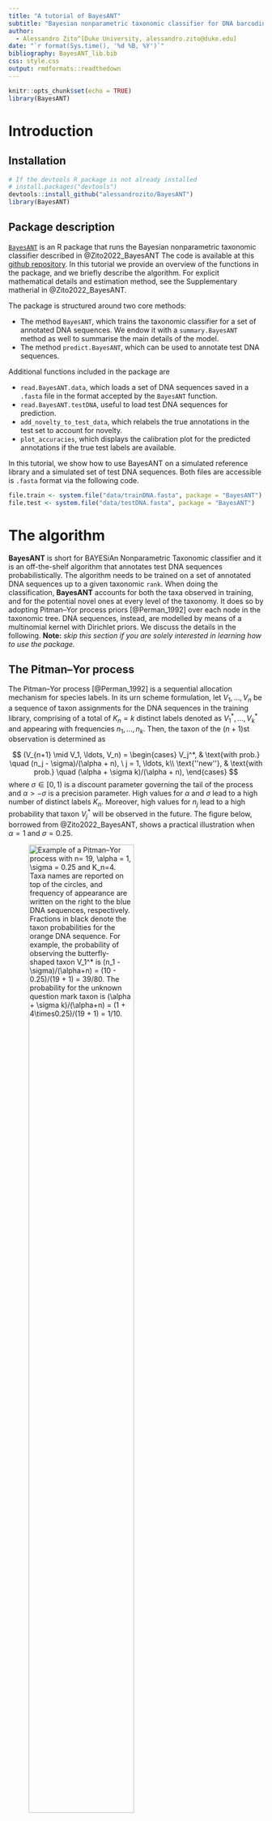```yaml
---
title: "A tutorial of BayesANT"
subtitle: "Bayesian nonparametric taxonomic classifier for DNA barcoding sequences"
author: 
  - Alessandro Zito^[Duke University, alessandro.zito@duke.edu]
date: "`r format(Sys.time(), '%d %B, %Y')`"
bibliography: BayesANT_lib.bib
css: style.css
output: rmdformats::readthedown
---
```

```r
knitr::opts_chunk$set(echo = TRUE)
library(BayesANT)
```


# Introduction 

## Installation
```r
# If the devtools R package is not already installed
# install.packages("devtools")
devtools::install_github("alessandrozito/BayesANT")
library(BayesANT)
```

## Package description
[`BayesANT`](https://github.com/alessandrozito/BayesANT) is an R package that runs the Bayesian nonparametric taxonomic classifier described in @Zito2022_BayesANT The code is available at this [github repository](https://github.com/alessandrozito/BayesANT).
In this tutorial we provide an overview of the functions in the package, and we briefly describe the algorithm. For explicit mathematical details and estimation method, see the Supplementary matherial in @Zito2022_BayesANT. 

The package is structured around two core methods:

- The method `BayesANT`, which trains the taxonomic classifier for a set of annotated DNA sequences. We endow it with a `summary.BayesANT` method as well to summarise the main details of the model. 
- The method `predict.BayesANT`, which can be used to annotate test DNA sequences.

Additional functions included in the package are

- `read.BayesANT.data`, which loads a set of DNA sequences saved in a `.fasta` file in the format accepted by the `BayesANT` function.
- `read.BayesANT.testDNA`, useful to load test DNA sequences for prediction.
- `add_novelty_to_test_data`, which relabels the true annotations in the test set to account for novelty.
- `plot_accuracies`, which displays the calibration plot for the predicted annotations if the true test labels are available.

In this tutorial, we show how to use BayesANT on a simulated reference library and a simulated set of test DNA sequences. Both files are accessible is `.fasta` format via the following code.

```r
file.train <- system.file("data/trainDNA.fasta", package = "BayesANT")
file.test <- system.file("data/testDNA.fasta", package = "BayesANT")
```

# The algorithm

**BayesANT** is short for BAYESiAn Nonparametric Taxonomic classifier and it is an off-the-shelf algorithm that annotates test DNA sequences probabilistically. The algorithm needs to be trained on a set of annotated DNA sequences up to a given taxonomic `rank`. When doing the classification, **BayesANT** accounts for both the taxa observed in training, and for the potential novel ones at every level of the taxonomy. It does so by adopting Pitman--Yor process priors [@Perman_1992] over each node in the taxonomic tree. DNA sequences, instead, are modelled by means of a multinomial kernel with Dirichlet priors. We discuss the details in the following. **Note:** *skip this section if you are solely interested in learning how to use the package.*  

## The Pitman--Yor process
The Pitman--Yor process [@Perman_1992] is a sequential allocation mechanism for species labels. In its urn scheme formulation, let $V_1,\ldots, V_n$ be a sequence of taxon assignments for the DNA sequences in the training library,  comprising of a total of $K_n = k$ distinct labels denoted as $V_1^*, \ldots, V_k^*$ and appearing with frequencies $n_1, \ldots, n_k$. Then, the taxon of the $(n+1)$st observation is determined as

$$
(V_{n+1} \mid V_1, \ldots, V_n) = 
\begin{cases}
        V_j^*, & \text{with prob.} \quad (n_j - \sigma)/(\alpha + n), \ j = 1, \ldots, k\\
        \text{''new''}, & \text{with prob.} \quad (\alpha + \sigma k)/(\alpha + n),
\end{cases}
$$
where $\sigma \in [0,1)$ is a discount parameter governing the tail of the process and $\alpha > -\sigma$ is a precision parameter. High values for  $\alpha$ and $\sigma$ lead to a high number of distinct labels $K_n$. Moreover,  high values for $n_j$ lead to a high probability that taxon $V_j^*$ will be observed in the future. The figure below, borrowed from @Zito2022_BayesANT, shows a practical illustration when $\alpha = 1$ and $\sigma= 0.25$. 


![Example of a Pitman--Yor process with $n= 19$, $\alpha = 1$, $\sigma = 0.25$ and $K_n=4$. Taxa names are reported on top of the circles, and frequency of appearance are written on the right to the blue DNA sequences, respectively. Fractions in black denote the taxon probabilities for the orange DNA sequence. For example, the probability of observing the butterfly-shaped taxon $V_1^*$ is $(n_1 - \sigma)/(\alpha+n) = (10 - 0.25)/(19 + 1) = 39/80$. The probability for the unknown question mark taxon is $(\alpha + \sigma k)/(\alpha+n) = (1 + 4\times0.25)/(19 + 1) = 1/10$.](Pitman_Yor_UrnScheme.png){#id .class width=70% height=70%}

Here, we aim at assigning a label to the 20th DNA sequence appearing in the data, conditioanl on the fact that we have observed 4 different taxa already. Parameters $\alpha$ and $\sigma$ are estimated from the data via maximization of the *exchangeable partition probability function* [@DeBlasi_2015]. See the supplement in @Zito2022_BayesANT for explicit details.

## Prior probabilities
BayesANT extends the Pitman--Yor process described above to every level in the taxonomic tree. In particular, consider a taxonomic library $\mathcal{D}_n = (\mathbf{V}_i,\mathbf{X}_i )_{i=1}^n$ of size $n$ and of $L\geq 2$ levels, where $\mathbf{V}_i = (V_{i, \ell})_{\ell =1}^L$ are the taxonomic annotations for DNA sequence $\mathbf{X}_i$. Following the notation in @Zito2022_BayesANT, let  $V_{j, \ell}^*$ be the $j$th taxon and $\mathbf{V}_{\cdot, \ell}^{(n)} = (V_{i, \ell})_{i =1}^n$  be the sequence of taxa observed for level $\ell$. 

The first step is to construct the taxonomic tree. For a generic taxon $v_\ell\in \mathcal{V}_\ell$ at level $\ell$, where $\mathcal{V}_\ell$ is the space of taxa at $\ell$, define $\textrm{pa}(v_\ell)$ as the unique parent node of $v_\ell$ at level $\ell -1$ and $\rho_n(v_\ell)$ as the set of nodes $v_{\ell+1}$ at level $\ell+1$ such that $\textrm{pa}(v_{\ell+1}) = v_\ell$. We also let $K_n(v_\ell) = |\rho_n(v_\ell)|$ be the number of nodes linked to $v_\ell$ at level $\ell + 1$ and $N_n(v_\ell)$ be the size of the taxon, namely the number of DNA sequences linked to $v_\ell$. The prior prediction scheme becomes 
$$
(V_{n+1, \ell} \mid V_{n+1, \ell-1} = v_{\ell-1}, \mathbf{V}_{\cdot, \ell}^{(n)}) = 
\begin{cases}
        V_{j, \ell}^*, &\text{with prob.} \quad \big(N_n(V_{j, \ell}^*) - \sigma_\ell \big)/\big(\alpha_\ell + N_n(v_{\ell-1})\big), \\
        \text{''new''}, & \text{with prob.} \quad \big(\alpha_\ell + \sigma_\ell K_n(v_{\ell-1})\big)/\big(\alpha_\ell + N_n(v_{\ell-1})\big),
\end{cases}
$$
for all $j$ such that $\textrm{pa}(V_{j, \ell}^*) = v_{\ell -1}$ and 
where $\sigma_\ell \in [0,1)$ and $\alpha_\ell > -\sigma_\ell$ are rank-specific parameters. Parameters $\alpha_\ell,\sigma_\ell$ are level-specific and allow for borrowing of information across branches.
The figure below shows an example of a taxonomic tree divided into 3 levels (*Phylum*, *Class* and *Order*) and for which there are a total of $n=28$ DNA sequences divided into 2 taxa at the first level, 5 at the second and 8 at the third.  Under the assumption that a new node at level $\ell$ automatically creates a new node at all levels $\ell + 1, \ldots, L$ below, the total number of new leaves in this taxonomy is 8: one for every node at level 1 (2), one for every node at level 2 (5) and one entirely new (the branch with the ant-shaped symbol).

![<left> Example of a three-level taxonomic library. The total sample size of this example is $n =28$. Circles in blue indicate nodes linked to leafs with observed DNA sequences, while circles in gray show all the possible missing or undiscovered branches. <left>](Taxonomic_tree.png)

The final prior probability for the $n+1$th DNA sequence is then product of Pitman--Yor probabilties, namely
$$
\begin{split}
       \pi_{n+1}(v_L) &=  \text{pr}(V_{n+1, L} 
       = v_L \mid \mathcal{D}_n) \\
       &= \text{pr}(V_{n+1, 1} = v_1 \mid \mathbf{V}_{\cdot, 1}^{(n)})\times \prod_{\ell=2}^{L} \text{pr}(V_{n+1, \ell}=v_{\ell}\mid V_{n+1, \ell-1}=v_{\ell-1}, \mathbf{V}_{\cdot, \ell}^{(n)}).
\end{split}
$$

## Posterior probabilities
Once prior probabilities $\pi_{n+1}(v_L)$ are determined, BayesANT specifies the posterior prediction probabilities by means of a multinomial kernel. In particular, we let
$$
(\mathbf{X}_i \mid V_{i, L} = v_L, \boldsymbol{\theta}_{v_L}) \stackrel{\text{iid}}{\sim}\mathcal{K}(\mathbf{X}_i; \boldsymbol{\theta}_{v_L}),
$$
where $\mathcal{K}(\cdot, \boldsymbol{\theta}_{v_L})$ is a distribution that depends on the leaf-specific vector of parameters $\boldsymbol{\theta}_{v_L}$. Depending on the DNA sequences in training, BayesANT can take on two types of kernel

- If the sequences are `aligned` and each is of length $p$, we have a product-multinomial kernel, i.e. 
$$
\mathcal{K}(\mathbf{X}_i; \boldsymbol{\theta}_{v}) = \prod_{s=1}^p\prod_{g\in \mathcal{N}_1} \theta_{v, s,g}^{\mathbf{1}\{X_{i,s} = g\}}, 
$$
where $\theta_{v,s,g}$ is the probability that nucleotide $g \in \mathcal{N}_1 = \{A,C,G,T\}$ is observed at location $s = 1, \ldots, p$ for taxon $v$. If we further assume a conjugate Dirichlet prior over each parameter, namely
$$\boldsymbol{\theta}_{v,s} \sim Dirichlet(\xi_{v,s,\text{A}}, \xi_{v,s,\text{C}}, \xi_{v,s,\text{G}}, \xi_{v,s,\text{T}})$$
with $\boldsymbol{\xi}_{v,s} = (\xi_{v,s,\text{A}}, \xi_{v,s,\text{C}}, \xi_{v,s,\text{G}}, \xi_{v,s,\text{T}})^\top$ being a vector of  hyperparameters, the posterior distribution becomes
$$
p(\boldsymbol{\theta}_v \mid \mathcal{D}_n)  \propto \prod_{s=1}^p \prod_{g\in \mathcal{N}_1} \theta_{v, s,g}^{\xi_{v,s,g} + n_{v,s,g}}.
$$
where $n_{v,s,g} = \sum_{i: V_{i, L} = v} \mathbf{1}\{X_{i,s} = g\}$ indicates the number of times nucleotide $g \in \mathcal{N}_1$ is recorded at locus $s$ for the DNA sequences linked to leaf $v$.

- If the sequences are `not aligned`, we  specify a multinomial kernel over the $\kappa$-mer decomposition of the sequence, i.e. 
$$
\mathcal{K}(\mathbf{X}_i; \boldsymbol{\theta}_{v}) = \prod_{g=1}^{4^\kappa} \theta_{v, g}^{n_{i,g}}
$$
where $n_{i,g}$ is the totol number of times $\kappa$-mer $g$ appeares in the sequence $\boldsymbol{X}_i$. Under a Dirichlet prior similar to the one above, the prosterior distribution is again a Dirichlet. 


Irrespective of the kernel chosen, the prediction probability detailed by BayesANT are computed as 

$$
p_{n+1}(v_L)  \propto \pi_{n+1}(v_L) \int \mathcal{K}(\mathbf{X}_{n+1}; \boldsymbol{\theta}_{v_L}) p(\boldsymbol{\theta}_{v_L}\mid \mathcal{D}_n)\mathrm{d}\boldsymbol{\theta}_{v_L}, 
$$
where $p_{n+1}(v_L) = \text{pr}(V_{n+1, L} = v_L \mid \mathbf{X}_{n+1}, \mathcal{D}_n)$ iand $v_L$ is a generic leaf in the taxonomic tree. If $v_L$ is an unobserved leaf, we replace the posterior $p(\boldsymbol{\theta}_{v_L}\mid \mathcal{D}_n)$ with a prior $p(\boldsymbol{\theta}_{v_L})$ setting th nucleotide counts to 0. In the aligned case, for example the prediction rule is

$$
p_{n+1}(v_L) \propto 
    \begin{cases}
    \pi_{n+1}(v_L) \prod_{s=1}^p (\xi_{v_L,s, g_s} + n_{v_L,s,g_{s}})/M_{v_L,s}, & \textrm{if } v_L \textrm{ is an observed leaf} \\
    \pi_{n+1}(v_L) \prod_{s=1}^p \xi_{v_L,s, g_s}/\xi_{v,s,0} , & \textrm{if } v_L \textrm{ is a novel leaf}
    \end{cases}
$$
where $M_{v,s} =\sum_{g \in \mathcal{N}_1} (\xi_{v,s,g} + n_{v,s,g})$ is a normalizing constant for the nucleotide probabilities and $\xi_{v,s,0} =\sum_{g \in \mathcal{N}_1} \xi_{v,s,g}$ is the sum of the hyperparameters at location $s$ for leaf $v$. These are tuned via method of the moments automatically, as detailed in the supplementary material in @Zito2022_BayesANT. 

## Prediction rule
Once all the posterior probabilities are defined for all leaves, BayesANT annotates the DNA sequence $\mathbf{X}_{n+1}$ with the labels $(v_\ell^*)_{\ell=1}^L$ that satisfy
\begin{equation}\label{eq:PredictionRule}
    v^*_\ell = {\arg\max}_{v_\ell \in \rho_n(v^*_{\ell-1})} \sum_{v_L \in \mathcal{L}_n(v_\ell)} p_{n+1}(v_L),
\end{equation}
where $\mathcal{L}_n(v_\ell)$ is the set of all leaves linked to node $v_\ell$ in a library of $n$ DNA sequences. As we detail below, in the package we also allow the option to return not only the most likely taxon, but the leaves with the highest probabilities.

When specifying the prediction probabilities, BayesANT introduces an additional parameter, $\rho \in (0,1]$, which can be tuned to recalibrate the output. In particular, In particular, we post-process the prediction probabilities $p_{n+1}(v_L)$ as
$$
    \tilde{p}_{n+1}(v_L) = \frac{p_{n+1}(v_L)^\rho}{\sum_{v \in \mathcal{V}_L} p_{n+1}(v_L)^\rho},
$$
which are later used in our prediction algorithm. Such a strategy does not alter the ranking of the original probabilities since the transformation is monotonic. Moreover, if $p_{n+1}(v_L)=1$, then also $\tilde{p}_{n+1}(v_L)=1$, implying that the overall accuracy is barely modified. Choices for $\rho$ can be adopted via cross validation. In particular, prediction probabilities are calibrated if the average probability for the predicted nodes is equal to the classification accuracy. For example, if 90\% of the sequences are correctly classified, ideally the average classification probability is approximately 0.9. An average value of 0.5 and of 0.99, instead, means that the algorithm is too conservative when right and too confident when wrong, respectively. The default value of  $\rho = 0.1$ works well in practice, but it is recommendable to use it carefully when classifying.


# The `BayesANT` module
The taxonomic classifier described above is all implemented in the package. In what follows, we detail how train the classifier with the `BayesANT` module.

## Step 1: load DNA sequences
As a first step, we need to load the DNA sequences into the environment. The package is endowed with a set of training DNA sequences already, stored in `.fasta` file. We have chosen this format since it is the most used when working with DNA data. To see the file, run the following commands.
```r
# Find the link to the training file 
file.train <- system.file("data/trainDNA.fasta", package = "BayesANT")
# See how the data are stored
readLines(file.train, n = 8)
```
The output above corresponds to the first DNA sequence in the file. The name of the sequence is `ID\_2`, and its annotation is `Root;V*-1,1;V*-1,2;V*-1,3;V*-1,4` and comprises of 4 taxonomic ranks. Here, `Root` is the root of the tree, and `V\*-1,1` is the node at the first taxonomic level. Names are given to mirro the notation above, since this is a simulated dataset. Notice that each annotation must start with the `Root`, and names must be separated with a semicolon `;`.  **Note:** *to work with BayesANT, all training DNA sequences must follow this nomenclature. Failure in doing so results in an incorrect use of the package*.

To facilitate the correct use of this data for our package, we have created the function `read.BayesANT.data`, which returns an object of class `c('data.frame', 'BayesANT.data')`. 

```r
# Load training data 
rank <- 4
rank_names <- c("Phylum","Class", "Order", "Family")
data <- read.BayesANT.data(fasta.file = file.train, 
                           rank = rank, 
                           rank_names = rank_names)
# See some random observations
set.seed(10)
data[sample(nrow(data), size = 5), ]
```

When loading the data, one can specify the `rank` at which to load the sequences (default is the lowest observed), and the `rank.names` (default are `Level1` up to `Level4` in this case). The last column is `data$DNA`, and contains the DNA sequences in upper case and in string format. In this example, we have a set of $7500$ *aligned* sequences of length $p=400$, annotated across $4$ taxonomic levels. 

```r
# Access the length of the DNA sequences stores in the last column
length_DNA <- stringr::str_length(data$DNA)
quantile(length_DNA)
```

One useful tool to evaluate the sequences in the library is to look at the location-specific Gini index (a measure for heterogeneity). We plot it with the following functions:

```r
## Function to compute the Gini index
Gini <- function(freq){
  freq_rel <- freq / sum(freq)
  1 - sum(freq_rel^2)
}

## Apply the function to all the sequences in the training data
Gini_location <- apply(stringr::str_split(string = data$DNA, 
                                          pattern = "", simplify = T), 2,function(x) Gini(table(x)))
## Make the plot
plot(Gini_location)
```
Here, we see that the first 25 loci in the aligned DNA sequences are a conserved region, since they are all equal across the library. The rest, instead, is quite heterogeneous.

## Step 2: train the classifier
Once the training library is correctly loaded, we are ready to train the classifier. We do this as follows:
```r
## Train the classifier under the aligned kernel
classifier <- BayesANT(data = data,
                       typeseq = "aligned", 
                       type_location = "single", 
                       newtaxa = TRUE,
                       verbose = TRUE)
```

The function `BayesANT` has the following arguments:

- `data`: an object loaded with the function `read.BayesANT.data`
- `typeseq`: type of sequences loaded in the classifier. Options are `aligned` and `not aligned`. This parameters determines which type of multinomial kernel to use. Selecting `typeseq = 'aligned'` requires sequences to be all of the same length.
- `type_location`: what type of `aligned` kernel to use. Options are `single` for the standard multinomial kernel over nucleotides ACGT, and `pairs` for a multinomial kernel over the nucleotide pairs AA, AC, AG...
- `kmers`: $\kappa$-mer length for the `not aligned` kernel. Recommendable only if sequences are truly not aligned.
- `newtaxa`: logical. Whether to include new taxa in the training of the algorithm. If `FALSE`, it ignores the Pitman--Yor prior and classifies only by looking at the taxa observed in training.
- `verbose`: if `TRUE`, monitor the progress of the training step.  

In this tutorial, we use the case of the `aligned` set of sequences since our train data are all of the same length. The not aligned version follows easily by setting `typeseq = not aligned` and `kmers = 6` (or any desired number).

To summarise the output of a classifier, run:
```r
# Summary of the classifier
summary(classifier)
```
Here, we report the details of the taxonomic tree and the estimated level-specific prior parameters $\alpha_\ell$ and $\sigma_\ell$. 

# Prediction
Once the classifier has been trained, we are ready to annotate the test query sequences. The package is endowed with test sequences as well, generated from a similar process as the training ones. We load them with the function `read.BayesANT.testDNA` as follows:
```r
# Load the test sequences
file.test <- system.file("data/testDNA.fasta", package = "BayesANT")
testDNA <- read.BayesANT.testDNA(file.test)
testDNA[1]
```

This function loads the DNA sequences saved in `.fasta` file as a named vector of strings. Then, to annotate the sequence we use the standard `predict` method:
```r
# Annotate a test sequence
annot <- predict(classifier, 
                 DNA = testDNA[1], 
                 rho = 0.1, 
                 return_probs = TRUE, 
                 n_top_taxa = 5, 
                 cores = 1)
```

The function `predict.BayesANT` has the following arguments:

- `object`: a object of class `BayesANT`, i.e the output of a BayesANT classifier
- `DNA`: a named vector of DNA strings, possibly loaded with the function `read.BayesANT.testDNA`
- `rho`: temperature parameter to calibrate the probabilities. Default is `rho=0.1`
- `return_probs`: whether to return the highest leaf probabilities
- `n_top_taxa`: number of leaves to return. Valid if `return_probs=TRUE`
- `cores`: Number of cores to run the prediction in parallel, implemented via the packages `foreach` and `doParallel`. Default is `cores=1` which is equivalent to a for loop.

When we specify `return_probs=TRUE`, the package returns the following:
```r
## Predicted annotation for testDNA[1]
annot$prediction
## First 5 leaves with the highest probability
annot$top_n_probs
```

Notice that using an aligned kernel requires that the training library and the test library should be aligned with the same algorithm and should have the same length. 

Before predicting the whole test set. Let's look at one additional example. To verify if BayesANT reasonably recognizes novelty,
we create two mock DNA sequences with a totally different generating process from the ones observed in the data. If BayesANT works correctly, they should all identify a new branch at the first level. 
```r
## Extract the conserved region
set.seed(42)
region <- substr(data$DNA[1],1, 25)
mockDNA <- rep(0, 3)
## Generate a mock query at random
mockDNA[1] <- paste(sample(size = 400, x = c("A", "C", "G", "T"), replace = T), 
                    collapse="")
## Generate a mock query by repeating ACGT continuously
mockDNA[2] <- paste(rep("ACGT", 100), collapse = "")
## Generate a mock query by copying the conserved region and add one nucleotide
mockDNA[3] <- paste0(region, paste(rep("C", 375), collapse = ""))
## Generate a mock query by copying the conserved region and applying randomness
mockDNA[4] <- paste0(region, paste(sample(size = 375, x = c("A", "C", "G", "T"), 
                                          replace = T), collapse=""))
## Assign names
names(mockDNA) <- c("random", "ACGT", "region_C", "region_Random")
## Annotate it
predict(classifier, mockDNA)
```

In all these cases, the algorithm is still able to predict the Phylum novelty with high probability.

With this in mind, we are ready to predict the full test set:
```r
# Predict the whole test set
out <- predict(classifier, DNA = testDNA, rho = 0.1, verbose = T)
head(out)
```

We evaluate the performance of the classifier in the next section. 

# Accuracies and calibration
When evaluating the performance of a taxonomic classifier, it is necessary to distinguish between which true test labels are observed in training, and which ones are new. If the annotations of the test sequences are known, BayesANT provides a function, called `add_novelty_to_test_data`, that relabels observations if their labels do not appear in the test set. For a given query sequence, the relabeling works as follows:

- If all true taxa are all observed in training, do nothing
- If the there is a new taxon unobserved at some level, this is substituted with `'name_of_last_observed_taxon' + 'name_of_level_where_novelty_appears' + 'new'`. For example, if a new *Family* is detected within the *Order* of *Lepidoptera*, its name will be
`Lepidoptera_Family_new` for the Family level up until the last in the taxonomy. The name of a new taxon at level one in this case is `Phylum_new`.


Identifying new leaves is useful to evaluate the accuracy of the classifier. To do this, run the following commands:
```r
# Load the test data
test_data <- read.BayesANT.data(file.test, rank_names = rank_names)
# Include novelty in the test data for correct labelling
test_data <- add_novelty_to_test_data(data = data, test_data = test_data)
# Which ones are new?
id_new <- grepl("_new$", test_data$Level4)
# Print the classification accuracy
plot_accuracies(prediction = out, test_data = test_data)
```

The resulting plot depicts how calibrated the probabilities are. Values close to the diagonal line indicate perfect calibration. If the algorithm shows miscalibration, consider adjusting the parameter `rho` when predicting. This can be done visually by plotting the output accuracies, or more formally via cross validation. 



# References

